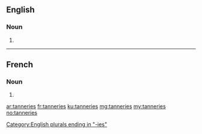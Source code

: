 ==English==

===Noun===
{{head|en}}

# {{plural of|tannery}}

[[Category:English plurals ending in "-ies"]]

----

==French==

===Noun===
{{head|fr|g=f-p}}

# {{plural of|tannerie|lang=fr}}

[[ar:tanneries]]
[[fr:tanneries]]
[[ku:tanneries]]
[[mg:tanneries]]
[[my:tanneries]]
[[no:tanneries]]